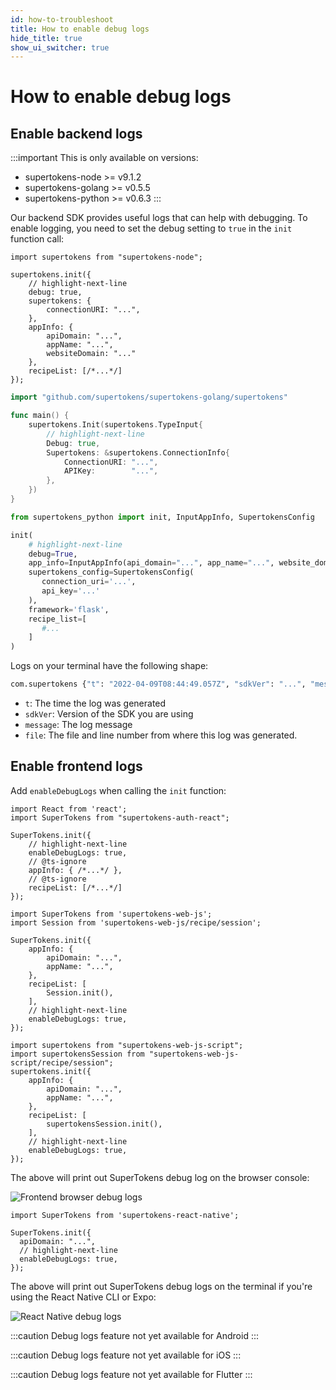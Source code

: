 ```yaml
---
id: how-to-troubleshoot
title: How to enable debug logs
hide_title: true
show_ui_switcher: true
---
```


<!-- COPY DOCS -->
<!-- ./emailpassword/troubleshooting/how-to-troubleshoot.mdx -->


# How to enable debug logs

## Enable backend logs

:::important
This is only available on versions:
- supertokens-node >= v9.1.2
- supertokens-golang >= v0.5.5
- supertokens-python >= v0.6.3
:::

Our backend SDK provides useful logs that can help with debugging. To enable logging, you need to set the debug setting to `true` in the `init` function call:

<BackendSDKTabs>
<TabItem value="nodejs">

```tsx
import supertokens from "supertokens-node";

supertokens.init({
    // highlight-next-line
    debug: true,
    supertokens: {
        connectionURI: "...",
    },
    appInfo: {
        apiDomain: "...",
        appName: "...",
        websiteDomain: "..."
    },
    recipeList: [/*...*/]
});
```

</TabItem>
<TabItem value="go">

```go
import "github.com/supertokens/supertokens-golang/supertokens"

func main() {
    supertokens.Init(supertokens.TypeInput{
        // highlight-next-line
        Debug: true,
        Supertokens: &supertokens.ConnectionInfo{
            ConnectionURI: "...",
            APIKey:        "...",
        },
    })
}

```

</TabItem>
<TabItem value="python">

```python
from supertokens_python import init, InputAppInfo, SupertokensConfig

init(
    # highlight-next-line
    debug=True,
    app_info=InputAppInfo(api_domain="...", app_name="...", website_domain="..."),
    supertokens_config=SupertokensConfig(
       connection_uri='...',
       api_key='...'
    ),
    framework='flask', 
    recipe_list=[
       #...
    ]
)
```

</TabItem>
</BackendSDKTabs>

Logs on your terminal have the following shape:
```bash
com.supertokens {"t": "2022-04-09T08:44:49.057Z", "sdkVer": "...", "message": "Started SuperTokens with debug logging (supertokens.init called)", "file": "..."}
```

- `t`: The time the log was generated
- `sdkVer`: Version of the SDK you are using
- `message`: The log message
- `file`: The file and line number from where this log was generated.

## Enable frontend logs

Add `enableDebugLogs` when calling the `init` function:

<PreBuiltOrCustomUISwitcher>

<PreBuiltUIContent>

<FrontendPreBuiltUITabs>

<TabItem value="reactjs">

```tsx
import React from 'react';
import SuperTokens from "supertokens-auth-react";

SuperTokens.init({
    // highlight-next-line
    enableDebugLogs: true,
    // @ts-ignore
    appInfo: { /*...*/ },
    // @ts-ignore
    recipeList: [/*...*/]
});
```

</TabItem>

</FrontendPreBuiltUITabs>

</PreBuiltUIContent>

<CustomUIContent>

<FrontendCustomUITabs>
<TabItem value="web">

<NpmOrScriptTabs>
<TabItem value="npm">

```tsx
import SuperTokens from 'supertokens-web-js';
import Session from 'supertokens-web-js/recipe/session';

SuperTokens.init({
    appInfo: {
        apiDomain: "...",
        appName: "...",
    },
    recipeList: [
        Session.init(),
    ],
    // highlight-next-line
    enableDebugLogs: true,
});
```

</TabItem>
<TabItem value="script">

```tsx
import supertokens from "supertokens-web-js-script";
import supertokensSession from "supertokens-web-js-script/recipe/session";
supertokens.init({
    appInfo: {
        apiDomain: "...",
        appName: "...",
    },
    recipeList: [
        supertokensSession.init(),
    ],
    // highlight-next-line
    enableDebugLogs: true,
});
```

</TabItem>
</NpmOrScriptTabs>

The above will print out SuperTokens debug log on the browser console:

<img src="/img/front-debug-logs.png" alt="Frontend browser debug logs" />

</TabItem>

<TabItem value="mobile">

<FrontendMobileSubTabs>

<TabItem value="reactnative">

```tsx
import SuperTokens from 'supertokens-react-native';

SuperTokens.init({
  apiDomain: "...",
  // highlight-next-line
  enableDebugLogs: true,
});
```

The above will print out SuperTokens debug logs on the terminal if you're using the React Native CLI or Expo:

<img src="/img/react-native-debug-logs.png" alt="React Native debug logs" />

</TabItem>


<TabItem value="android">

:::caution
Debug logs feature not yet available for Android
:::

</TabItem>

<TabItem value="ios">

:::caution
Debug logs feature not yet available for iOS
:::

</TabItem>

<TabItem value="flutter">

:::caution
Debug logs feature not yet available for Flutter
:::

</TabItem>

</FrontendMobileSubTabs>

</TabItem>

</FrontendCustomUITabs>

</CustomUIContent>

</PreBuiltOrCustomUISwitcher>
